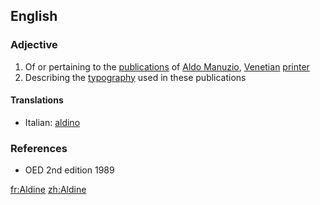 ==English==

===Adjective===
{{en-adj|-}}

# Of or pertaining to the [[publication]]s of [[w:Aldus Manutius|Aldo Manuzio]], [[Venetian]] [[printer]]
# Describing the [[typography]] used in these publications

====Translations====
{{trans-top}}
* Italian: [[aldino]]
{{trans-mid}}
{{trans-bottom}}

===References===
* OED 2nd edition 1989

[[fr:Aldine]]
[[zh:Aldine]]